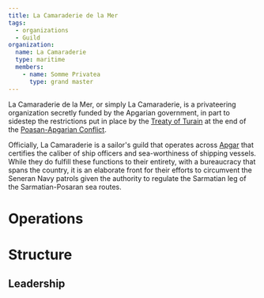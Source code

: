 ```yaml
---
title: La Camaraderie de la Mer
tags:
  - organizations
  - Guild
organization:
  name: La Camaraderie
  type: maritime
  members:
    - name: Somme Privatea
      type: grand master
---
```


<Stub />

La Camaraderie de la Mer, or simply La Camaraderie, is a privateering
organization secretly funded by the Apgarian government, in part to sidestep the
restrictions put in place by the
[Treaty of Turain](/world/events/treaty-of-turain/) at the end of the
[Poasan-Apgarian Conflict](/world/events/poasan-apgarian-conflict/).

Officially, La Camaraderie is a sailor's guild that operates across
[Apgar](/world/locations/apgar/) that certifies the caliber of ship officers and
sea-worthiness of shipping vessels. While they do fulfill these functions to
their entirety, with a bureaucracy that spans the country, it is an elaborate
front for their efforts to circumvent the Seneran Navy patrols given the
authority to regulate the Sarmatian leg of the Sarmatian-Posaran sea routes.

# Operations

# Structure

## Leadership

